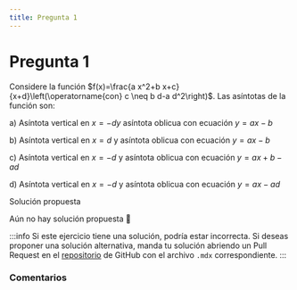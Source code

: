 ```yaml
---
title: Pregunta 1
---
```



# Pregunta 1

Considere la función $f(x)=\frac{a x^2+b x+c}{x+d}\left(\operatorname{con} c \neq b d-a d^2\right)$. Las asíntotas de la función son:

a) Asíntota vertical en $x=-d y$ asíntota oblicua con ecuación $y=a x-b$

b) Asíntota vertical en $x=d$ y asíntota oblicua con ecuación $y=a x-b$

c) Asíntota vertical en $x=-d$ y asíntota oblicua con ecuación $y=a x+b-a d$

d) Asíntota vertical en $x=-d$ y asíntota oblicua con ecuación $y=a x-a d$

<MDXDetails>
<summary>Solución propuesta</summary>

Aún no hay solución propuesta 🥲

:::info
Si este ejercicio tiene una solución, podría estar incorrecta. Si deseas proponer una solución alternativa, manda tu solución abriendo
un Pull Request en el [repositorio](https://github.com/crow-rojas/apuntes-fundamentals/pulls) de GitHub con el archivo
`.mdx` correspondiente.
:::

</MDXDetails>

### Comentarios

<Disqus
  url="https://crow-rojas.github.io/apuntes-fundamentals/docs/mathematics/calculus-1-2-3/exercises/2018-2/p01"
  identifier="docs/mathematics/calculus-1-2-3/exercises/2018-2/p01"
  title="2018-2 Cálculo I, II y III - Pregunta 01"
/>
